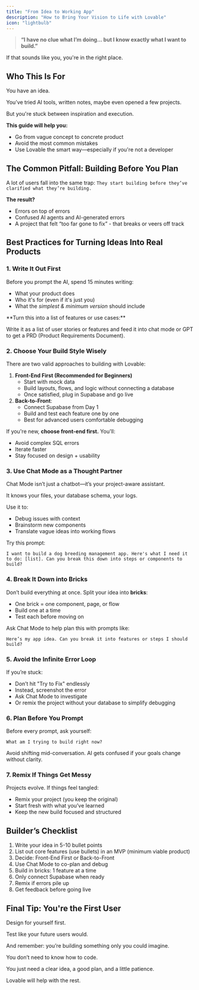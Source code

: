 ```yaml
---
title: "From Idea to Working App"
description: "How to Bring Your Vision to Life with Lovable"
icon: "lightbulb"
---
```


> **“I have no clue what I’m doing... but I know exactly what I want to build.”**

If that sounds like you, you're in the right place.

## Who This Is For

You have an idea.

You’ve tried AI tools, written notes, maybe even opened a few projects.

But you're stuck between inspiration and execution.

**This guide will help you:**

- Go from vague concept to concrete product
- Avoid the most common mistakes
- Use Lovable the smart way—especially if you're not a developer

## The Common Pitfall: Building Before You Plan

A lot of users fall into the same trap: `They start building before they’ve clarified what they’re building.`

**The result?**

- Errors on top of errors
- Confused AI agents and AI-generated errors
- A project that felt “too far gone to fix” - that breaks or veers off track

## Best Practices for Turning Ideas Into Real Products

### 1. **Write It Out First**

Before you prompt the AI, spend 15 minutes writing:

- What your product does
- Who it's for (even if it's just you)
- What the _simplest & minimum version_ should include

<Tip>
  **Turn this into a list of features or use cases:**

  Write it as a list of user stories or features and feed it into chat mode or GPT to get a PRD (Product Requirements Document).
</Tip>

### 2. Choose Your Build Style Wisely

There are two valid approaches to building with Lovable:

1. **Front-End First (Recommended for Beginners)**
   - Start with mock data
   - Build layouts, flows, and logic without connecting a database
   - Once satisfied, plug in Supabase and go live
2. **Back-to-Front**: 
   - Connect Supabase from Day 1
   - Build and test each feature one by one
   - Best for advanced users comfortable debugging

If you're new, **choose front-end first.** You'll:

- Avoid complex SQL errors
- Iterate faster
- Stay focused on design \+ usability

### 3. Use Chat Mode as a Thought Partner

Chat Mode isn’t just a chatbot—it’s your project-aware assistant.

It knows your files, your database schema, your logs.

Use it to:

- Debug issues with context
- Brainstorm new components
- Translate vague ideas into working flows

<Tip>
  Try this prompt:

  ```
  I want to build a dog breeding management app. Here's what I need it to do: [list]. Can you break this down into steps or components to build?
  ```
</Tip>

### 4. Break It Down into Bricks

Don’t build everything at once. Split your idea into **bricks**:

- One brick = one component, page, or flow
- Build one at a time
- Test each before moving on

Ask Chat Mode to help plan this with prompts like:

```
Here’s my app idea. Can you break it into features or steps I should build?
```

### 5. Avoid the Infinite Error Loop

If you’re stuck:

- Don’t hit "Try to Fix" endlessly
- Instead, screenshot the error
- Ask Chat Mode to investigate
- Or remix the project without your database to simplify debugging

### 6. **Plan Before You Prompt**

Before every prompt, ask yourself:

```
What am I trying to build right now?
```

Avoid shifting mid-conversation. AI gets confused if your goals change without clarity.

### 7. Remix If Things Get Messy

Projects evolve. If things feel tangled:

- Remix your project (you keep the original)
- Start fresh with what you’ve learned
- Keep the new build focused and structured

## Builder’s Checklist

1. Write your idea in 5-10 bullet points
2. List out core features (use bullets) in an MVP (minimum viable product)
3. Decide: Front-End First or Back-to-Front
4. Use Chat Mode to co-plan and debug
5. Build in bricks: 1 feature at a time
6. Only connect Supabase when ready
7. Remix if errors pile up
8. Get feedback before going live

## Final Tip: You're the First User

Design for yourself first.

Test like your future users would.

And remember: you’re building something only you could imagine.

You don’t need to know how to code.

You just need a clear idea, a good plan, and a little patience.

Lovable will help with the rest.